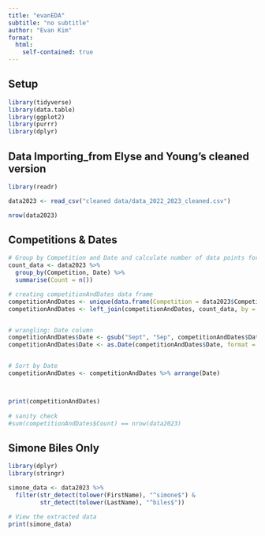 ```yaml
---
title: "evanEDA"
subtitle: "no subtitle"
author: "Evan Kim"
format: 
  html:
    self-contained: true
---
```


## Setup
```r
library(tidyverse)
library(data.table)
library(ggplot2)
library(purrr)
library(dplyr)
```



## Data Importing_from Elyse and Young's cleaned version
```r
library(readr)

data2023 <- read_csv("cleaned data/data_2022_2023_cleaned.csv")

nrow(data2023)
```


## Competitions & Dates
```r
# Group by Competition and Date and calculate number of data points for each combination
count_data <- data2023 %>%
  group_by(Competition, Date) %>%
  summarise(Count = n())

# creating competitionAndDates data frame
competitionAndDates <- unique(data.frame(Competition = data2023$Competition, Date = data2023$Date))
competitionAndDates <- left_join(competitionAndDates, count_data, by = c("Competition", "Date"))


# wrangling: Date column
competitionAndDates$Date <- gsub("Sept", "Sep", competitionAndDates$Date)
competitionAndDates$Date <- as.Date(competitionAndDates$Date, format = "%d-%b-%Y")


# Sort by Date
competitionAndDates <- competitionAndDates %>% arrange(Date)



print(competitionAndDates)
      
# sanity check
#sum(competitionAndDates$Count) == nrow(data2023)

```



## Simone Biles Only
```r
library(dplyr)
library(stringr)

simone_data <- data2023 %>%
  filter(str_detect(tolower(FirstName), "^simone$") & 
         str_detect(tolower(LastName), "^biles$"))

# View the extracted data
print(simone_data)
```

